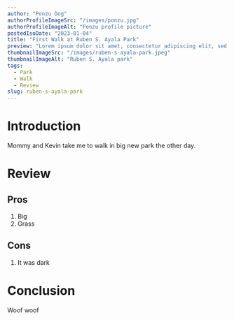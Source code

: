 ```yaml
---
author: "Ponzu Dog"
authorProfileImageSrc: "/images/ponzu.jpg"
authorProfileImageAlt: "Ponzu profile picture"
postedIsoDate: "2023-01-04"
title: "First Walk at Ruben S. Ayala Park"
preview: "Lorem ipsum dolor sit amet, consectetur adipiscing elit, sed do eiusmod tempor incididunt ut labore et dolore magna aliqua. Ut enim ad minim veniam, quis nostrud exercitation ullamco laboris nisi ut aliquip ex ea commodo consequat. Duis aute irure dolor in reprehenderit in voluptate velit esse cillum dolore eu fugiat nulla pariatur. Excepteur sint occaecat cupidatat non proident, sunt in culpa qui officia deserunt mollit anim id est laborum."
thumbnailImageSrc: "/images/ruben-s-ayala-park.jpeg"
thumbnailImageAlt: "Ruben S. Ayala park"
tags:
  - Park
  - Walk
  - Review
slug: ruben-s-ayala-park
---
```


# Introduction

Mommy and Kevin take me to walk in big new park the other day.

# Review

## Pros

1. Big
2. Grass

## Cons

1. It was dark

# Conclusion

Woof woof
